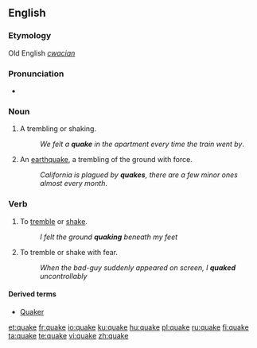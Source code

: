 ==English==

===Etymology===
Old English ''[[cwacian]]''

===Pronunciation===
* {{rhymes|eɪk}}

===Noun===
{{en-noun}}

# A trembling or shaking.
#: ''We felt a '''quake''' in the apartment every time the train went by''.
# An [[earthquake]], a trembling of the ground with force.
#: ''California is plagued by '''quakes''', there are a few minor ones almost every month''.

===Verb===
{{en-verb|quak|ing}}

# To [[tremble]] or [[shake]].
#: ''I felt the ground '''quaking''' beneath my feet''
# To tremble or shake with fear.
#: ''When the bad-guy suddenly appeared on screen, I '''quaked''' uncontrollably''

====Derived terms====
* [[Quaker]]

[[et:quake]]
[[fr:quake]]
[[io:quake]]
[[ku:quake]]
[[hu:quake]]
[[pl:quake]]
[[ru:quake]]
[[fi:quake]]
[[ta:quake]]
[[te:quake]]
[[vi:quake]]
[[zh:quake]]